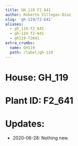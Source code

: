```yaml
---
title: GH_119 F2_641
author: Roberto Villegas-Diaz
slug: 'gh-119/f2-641'
aliases:
  - gh_119-f2_641
  - gh-119-f2-641
  - gh119-f2641
extra_crumbs:
  name: GH119
  path: /label/gh-119
---
```


# **House**: GH_119
# **Plant ID**: F2_641
# **Updates**: 
 - 2020-06-28: Nothing new.
